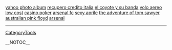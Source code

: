 <a href= http://yahoo-photo-album.bomb9.info >yahoo photo album</a>   <a href= http://recupero-credito-italia.svx1.info >recupero credito italia</a>   <a href= http://el-coyote-y-su-banda.hom1.info >el coyote y su banda</a>   <a href= http://volo-aereo-low-cost.dom5.info >volo aereo low cost</a>   <a href= http://casino-poker.hom3.info >casino poker</a>   <a href= http://arsenal-fc.hom3.info >arsenal fc</a>   <a href= http://sexy-aprile.hom3.info >sexy aprile</a>   <a href= http://the-adventure-of-tom-sawyer.dom5.info >the adventure of tom sawyer</a>   <a href= http://australian-pink-floyd.dom5.info >australian pink floyd</a>   <a href= http://arsenal.hom3.info >arsenal</a>
----
[[CategoryTools]]

__NOTOC__